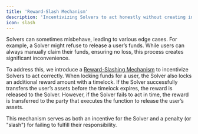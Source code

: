 ```yaml
---
title: 'Reward-Slash Mechanism'
description: 'Incentivizing Solvers to act honestly without creating inconveniences for users'
icon: slash
---
```


Solvers can sometimes misbehave, leading to various edge cases. For example, a Solver might refuse to release a user’s funds. While users can always manually claim their funds, ensuring no loss, this process creates significant inconvenience.

To address this, we introduce a [Reward-Slashing Mechanism](/protocol-spec/reward-slashing) to incentivize Solvers to act correctly. When locking funds for a user, the Solver also locks an additional reward amount with a timelock. If the Solver successfully transfers the user’s assets before the timelock expires, the reward is released to the Solver. However, if the Solver fails to act in time, the reward is transferred to the party that executes the function to release the user’s assets. 

This mechanism serves as both an incentive for the Solver and a penalty (or "slash") for failing to fulfill their responsibility.